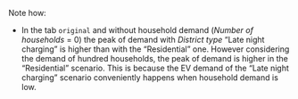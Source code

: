 Note how:

- In the tab `original` and without household demand (*Number of households* = 0) the peak of demand with *District type* "Late night charging" is higher than with the "Residential" one. However considering the demand of hundred households, the peak of demand is higher in the "Residential" scenario. This is because the EV demand of the "Late night charging" scenario conveniently happens when household demand is low. 